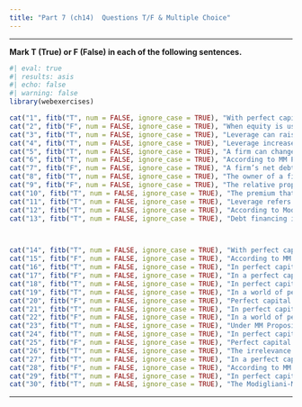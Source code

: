 ```yaml
---
title: "Part 7 (ch14)  Questions T/F & Multiple Choice"
---
```


___


**Mark T (True) or F (False) in each of the following sentences.**

::: {.webex-check .webex-box}

```r
#| eval: true
#| results: asis
#| echo: false
#| warning: false
library(webexercises)

cat("1", fitb("T", num = FALSE, ignore_case = TRUE), "With perfect capital markets, financial transactions are a zero-NPV activity that neither add nor destroy value on their own.",  "\n\n")
cat("2", fitb("F", num = FALSE, ignore_case = TRUE), "When equity is used without debt, the firm is said to be levered.",  "\n\n")
cat("3", fitb("T", num = FALSE, ignore_case = TRUE), "Leverage can raise a firm’s expected earnings per share and its return on equity, but it also increases the volatility of earnings per share and the riskiness of its equity.",  "\n\n")
cat("4", fitb("T", num = FALSE, ignore_case = TRUE), "Leverage increases the risk of equity and raises the equity cost of capital.",  "\n\n")
cat("5", fitb("T", num = FALSE, ignore_case = TRUE), "A firm can change its capital structure at any time by issuing new securities and using the funds to pay its existing investors.",  "\n\n")
cat("6", fitb("T", num = FALSE, ignore_case = TRUE), "According to MM Proposition I, with perfect capital markets, the value of a firm is independent of its capital structure.",  "\n\n")
cat("7", fitb("F", num = FALSE, ignore_case = TRUE), "A firm’s net debt is equal to its debt plus its holdings of cash and other risk-free securities.",  "\n\n")
cat("8", fitb("T", num = FALSE, ignore_case = TRUE), "The owner of a firm should choose the capital structure that maximizes the total value of the securities issued.",  "\n\n")
cat("9", fitb("F", num = FALSE, ignore_case = TRUE), "The relative proportions of debt, equity, and other securities make up a firm's investment policy.",  "\n\n")
cat("10", fitb("T", num = FALSE, ignore_case = TRUE), "The premium that investors demand for holding the company's equity increases as the company's D/E ratio increases, which leads to an increase in the cost of capital of levered equity.",  "\n\n")
cat("11", fitb("T", num = FALSE, ignore_case = TRUE), "Leverage refers to the practice of using debt or other financial instruments to magnify returns on equity investments, while unlevered equity means using only equity capital without debt.",  "\n\n")
cat("12", fitb("T", num = FALSE, ignore_case = TRUE), "According to Modigliani-Miller and the Law of One Price, in a world of perfect capital markets, two identical firms with the same cash flows should have the same market value, regardless of their capital structures.",  "\n\n")
cat("13", fitb("T", num = FALSE, ignore_case = TRUE), "Debt financing is a less expensive source of capital for a firm compared to equity financing.",  "\n\n")



cat("14", fitb("T", num = FALSE, ignore_case = TRUE), "With perfect capital markets, the risk of bankruptcy does not affect the value of the firm.", "\n\n")
cat("15", fitb("F", num = FALSE, ignore_case = TRUE), "According to MM Proposition II, the cost of equity decreases as the firm's debt-to-equity ratio increases.", "\n\n")
cat("16", fitb("T", num = FALSE, ignore_case = TRUE), "In perfect capital markets, all investors can borrow and lend at the same risk-free rate.", "\n\n")
cat("17", fitb("F", num = FALSE, ignore_case = TRUE), "In a perfect capital market, the capital structure of a firm affects the overall cost of capital.", "\n\n")
cat("18", fitb("T", num = FALSE, ignore_case = TRUE), "In perfect capital markets, firms do not face transaction costs when issuing or repurchasing securities.", "\n\n")
cat("19", fitb("T", num = FALSE, ignore_case = TRUE), "In a world of perfect capital markets, the financing decision is irrelevant to the firm's investment decision.", "\n\n")
cat("20", fitb("F", num = FALSE, ignore_case = TRUE), "Perfect capital markets assume that investors have different information than the firm's managers.", "\n\n")
cat("21", fitb("T", num = FALSE, ignore_case = TRUE), "In perfect capital markets, firms are able to rebalance their capital structure costlessly.", "\n\n")
cat("22", fitb("F", num = FALSE, ignore_case = TRUE), "In a world of perfect capital markets, there is an optimal capital structure that maximizes firm value.", "\n\n")
cat("23", fitb("T", num = FALSE, ignore_case = TRUE), "Under MM Proposition I, the value of the firm is determined solely by its real assets, not by the securities it issues.", "\n\n")
cat("24", fitb("T", num = FALSE, ignore_case = TRUE), "In perfect capital markets, the firm's choice of capital structure does not affect its investment policy.", "\n\n")
cat("25", fitb("F", num = FALSE, ignore_case = TRUE), "Perfect capital markets consider taxes and bankruptcy costs when determining the value of the firm.", "\n\n")
cat("26", fitb("T", num = FALSE, ignore_case = TRUE), "The irrelevance proposition of Modigliani and Miller assumes no agency costs in a world of perfect capital markets.", "\n\n")
cat("27", fitb("T", num = FALSE, ignore_case = TRUE), "In a perfect capital market, any gains from leverage are exactly offset by increased equity risk, leaving the firm's overall cost of capital unchanged.", "\n\n")
cat("28", fitb("F", num = FALSE, ignore_case = TRUE), "According to MM Proposition II, with perfect capital markets, the firm's weighted average cost of capital (WACC) decreases as more debt is added to the capital structure.", "\n\n")
cat("29", fitb("T", num = FALSE, ignore_case = TRUE), "In perfect capital markets, changes in capital structure affect the risk and return of the equity but do not affect the total value of the firm.", "\n\n")
cat("30", fitb("T", num = FALSE, ignore_case = TRUE), "The Modigliani-Miller propositions assume that all investors have access to the same set of investment opportunities.", "\n\n")

```

:::

                


                
                


___

<script src="https://giscus.app/client.js"
        data-repo="henriquecastror/EF_permanent"
        data-repo-id="R_kgDOLMIejg"
        data-category="General"
        data-category-id="DIC_kwDOLMIejs4Cc1yS"
        data-mapping="number"
        data-term="13"
        data-reactions-enabled="1"
        data-emit-metadata="0"
        data-input-position="bottom"
        data-theme="light"
        data-lang="en"
        crossorigin="anonymous"
        async>
</script>

